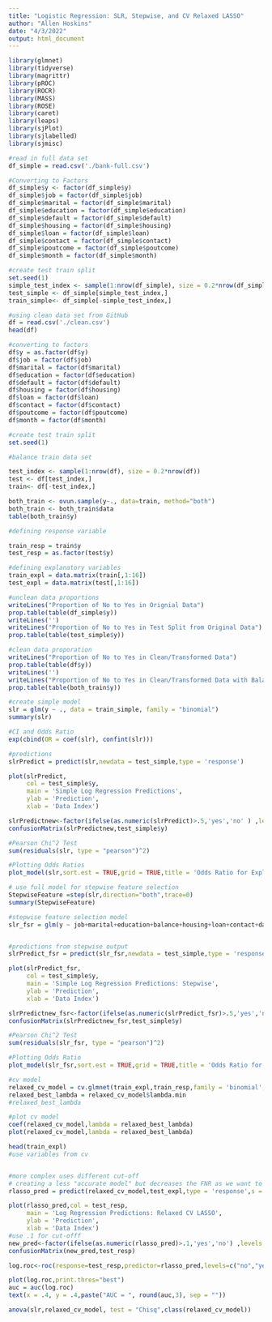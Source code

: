 ```yaml
---
title: "Logistic Regression: SLR, Stepwise, and CV Relaxed LASSO"
author: "Allen Hoskins"
date: "4/3/2022"
output: html_document
---
```


```r

library(glmnet)
library(tidyverse)
library(magrittr)
library(pROC)
library(ROCR)
library(MASS)
library(ROSE)
library(caret)
library(leaps)
library(sjPlot)
library(sjlabelled)
library(sjmisc)
```

```r
#read in full data set
df_simple = read.csv('./bank-full.csv')

#Converting to Factors
df_simple$y <- factor(df_simple$y)
df_simple$job = factor(df_simple$job)
df_simple$marital = factor(df_simple$marital)
df_simple$education = factor(df_simple$education)
df_simple$default = factor(df_simple$default)
df_simple$housing = factor(df_simple$housing)
df_simple$loan = factor(df_simple$loan)
df_simple$contact = factor(df_simple$contact)
df_simple$poutcome = factor(df_simple$poutcome)
df_simple$month = factor(df_simple$month)

#create test train split
set.seed(1)
simple_test_index <- sample(1:nrow(df_simple), size = 0.2*nrow(df_simple))
test_simple <- df_simple[simple_test_index,]
train_simple<- df_simple[-simple_test_index,]


```

```r
#using clean data set from GitHub
df = read.csv('./clean.csv')
head(df)

#converting to factors
df$y = as.factor(df$y)
df$job = factor(df$job)
df$marital = factor(df$marital)
df$education = factor(df$education)
df$default = factor(df$default)
df$housing = factor(df$housing)
df$loan = factor(df$loan)
df$contact = factor(df$contact)
df$poutcome = factor(df$poutcome)
df$month = factor(df$month)

```

```r
#create test train split
set.seed(1)

#balance train data set 

test_index <- sample(1:nrow(df), size = 0.2*nrow(df))
test <- df[test_index,]
train<- df[-test_index,]

both_train <- ovun.sample(y~., data=train, method="both")
both_train <- both_train$data
table(both_train$y)


```

```r

#defining response variable

train_resp = train$y
test_resp = as.factor(test$y)

#defining explanatory variables
train_expl = data.matrix(train[,1:16])
test_expl = data.matrix(test[,1:16])

```

```r

#unclean data proportions
writeLines("Proportion of No to Yes in Orignial Data")
prop.table(table(df_simple$y))
writeLines('')
writeLines("Proportion of No to Yes in Test Split from Original Data")
prop.table(table(test_simple$y))

#clean data proporation
writeLines("Proportion of No to Yes in Clean/Transformed Data")
prop.table(table(df$y))
writeLines('')
writeLines("Proportion of No to Yes in Clean/Transformed Data with Balancing")
prop.table(table(both_train$y))
```

```r
#create simple model
slr = glm(y ~ ., data = train_simple, family = "binomial")
summary(slr)

#CI and Odds Ratio
exp(cbind(OR = coef(slr), confint(slr)))

#predictions
slrPredict = predict(slr,newdata = test_simple,type = 'response')

plot(slrPredict,
     col = test_simple$y,
     main = 'Simple Log Regression Predictions',
     ylab = 'Prediction',
     xlab = 'Data Index')

slrPredictnew<-factor(ifelse(as.numeric(slrPredict)>.5,'yes','no' ) ,levels = c('no','yes'))
confusionMatrix(slrPredictnew,test_simple$y)

#Pearson Chi^2 Test
sum(residuals(slr, type = "pearson")^2)

#Plotting Odds Ratios
plot_model(slr,sort.est = TRUE,grid = TRUE,title = 'Odds Ratio for Explanitory Variables: SLR')
```


```r
# use full model for stepwise feature selection
StepwiseFeature =step(slr,direction="both",trace=0)
summary(StepwiseFeature)

#stepwise feature selection model
slr_fsr = glm(y ~ job+marital+education+balance+housing+loan+contact+day+month+duration+campaign+poutcome, family = 'binomial',data = test_simple)


#predictions from stepwise output 
slrPredict_fsr = predict(slr_fsr,newdata = test_simple,type = 'response')

plot(slrPredict_fsr,
     col = test_simple$y,
     main = 'Simple Log Regression Predictions: Stepwise',
     ylab = 'Prediction',
     xlab = 'Data Index')

slrPredictnew_fsr<-factor(ifelse(as.numeric(slrPredict_fsr)>.5,'yes','no' ) ,levels = c('no','yes'))
confusionMatrix(slrPredictnew_fsr,test_simple$y)

#Pearson Chi^2 Test
sum(residuals(slr_fsr, type = "pearson")^2)

#Plotting Odds Ratio
plot_model(slr_fsr,sort.est = TRUE,grid = TRUE,title = 'Odds Ratio for Explanitory Variables:Stepwise LR')
```


```r
#cv model
relaxed_cv_model = cv.glmnet(train_expl,train_resp,family = 'binomial',relax = TRUE)
relaxed_best_lambda = relaxed_cv_model$lambda.min
#relaxed_best_lambda

#plot cv model
coef(relaxed_cv_model,lambda = relaxed_best_lambda)
plot(relaxed_cv_model,lambda = relaxed_best_lambda)

head(train_expl)
#use variables from cv


#more complex uses different cut-off 
# creating a less "accurate model" but decreases the FNR as we want to determine who might default on a loan.
rlasso_pred = predict(relaxed_cv_model,test_expl,type = 'response',s = relaxed_best_lambda)

plot(rlasso_pred,col = test_resp,
     main = 'Log Regression Predictions: Relaxed CV LASSO',
     ylab = 'Prediction',
     xlab = 'Data Index')
#use .1 for cut-offf
new_pred<-factor(ifelse(as.numeric(rlasso_pred)>.1,'yes','no') ,levels = c('no','yes'))
confusionMatrix(new_pred,test_resp)

```


```r

log.roc<-roc(response=test_resp,predictor=rlasso_pred,levels=c("no","yes"))

plot(log.roc,print.thres="best")
auc = auc(log.roc)
text(x = .4, y = .4,paste("AUC = ", round(auc,3), sep = ""))

```

```r

anova(slr,relaxed_cv_model, test = "Chisq",class(relaxed_cv_model))

```
